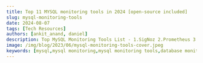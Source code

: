 ```yaml
---
title: Top 11 MYSQL monitoring tools in 2024 [open-source included]
slug: mysql-monitoring-tools
date: 2024-08-07
tags: [Tech Resources]
authors: [ankit_anand, daniel]
description: Top MySQL Monitoring Tools List - 1.SigNoz 2.Prometheus 3.Dynatrace 4.Sematext 5.Solar winds 6.DataDog 7.MySQL Enterprise Monitor 8.Paessler PRTG Network Monitor...
image: /img/blog/2023/06/mysql-monitoring-tools-cover.jpeg
keywords: [mysql,mysql monitoring,mysql monitoring tools,database monitoring,signoz,prometheus,database monitoring tools,application performance monitoring]
---
```


<head>
  <script
    type="application/ld+json"
    dangerouslySetInnerHTML={{ __html: JSON.stringify({
  "@context": "https://schema.org",
  "@type": "TechArticle",
  "headline": "Top 11 MYSQL monitoring tools in 2024 [open-source included]",
  "alternativeHeadline": "Comprehensive guide to the best MySQL monitoring tools for optimal database performance",
  "author": {
    "@type": "Person",
    "name": "Ankit Anand"
  },
  "publisher": {
    "@type": "Organization",
    "name": "SigNoz",
    "logo": {
      "@type": "ImageObject",
      "url": "https://signoz.io/img/SigNozLogo-orange.svg"
    }
  },
  "datePublished": "2024-08-07T00:00:00Z",
  "dateModified": "2024-08-07T00:00:00Z",
  "mainEntityOfPage": {
    "@type": "WebPage",
    "@id": "https://signoz.io/blog/mysql-monitoring-tools/"
  },
  "description": "Discover the top 11 MySQL monitoring tools in 2024, including open-source options. Learn how to choose the right tool for your database monitoring needs and optimize MySQL performance.",
  "keywords": "mysql monitoring tools, database monitoring, open-source monitoring tools, mysql performance, database optimization, mysql observability, mysql query monitoring",
  "articleSection": "Technology",
  "inLanguage": "en",
  "isPartOf": {
    "@type": "Blog",
    "name": "SigNoz Blog",
    "url": "https://signoz.io/blog/"
  },
  "about": [
    {
      "@type": "Thing",
      "name": "MySQL",
      "description": "An open-source relational database management system"
    },
    {
      "@type": "Thing",
      "name": "Database Monitoring",
      "description": "The process of tracking and analyzing database performance and health"
    },
    {
      "@type": "Thing",
      "name": "Open-source Software",
      "description": "Software with source code that anyone can inspect, modify, and enhance"
    }
  ],
  "mentions": [
    {
      "@type": "SoftwareApplication",
      "name": "SigNoz",
      "applicationCategory": "Monitoring Tool"
    },
    {
      "@type": "SoftwareApplication",
      "name": "Prometheus",
      "applicationCategory": "Monitoring System"
    },
    {
      "@type": "SoftwareApplication",
      "name": "MySQL Enterprise Monitor",
      "applicationCategory": "Database Monitoring Tool"
    }
  ],
  "mainEntity": {
    "@type": "ItemList",
    "itemListElement": [
      {
        "@type": "ListItem",
        "position": 1,
        "name": "SigNoz"
      },
      {
        "@type": "ListItem",
        "position": 2,
        "name": "Prometheus"
      },
      {
        "@type": "ListItem",
        "position": 3,
        "name": "MySQL Enterprise Monitor"
      },
      {
        "@type": "ListItem",
        "position": 4,
        "name": "Paessler PRTG Network Monitor"
      },
      {
        "@type": "ListItem",
        "position": 5,
        "name": "Sematext"
      },
      {
        "@type": "ListItem",
        "position": 6,
        "name": "SolarWinds"
      },
      {
        "@type": "ListItem",
        "position": 7,
        "name": "Dynatrace"
      },
      {
        "@type": "ListItem",
        "position": 8,
        "name": "DataDog"
      },
      {
        "@type": "ListItem",
        "position": 9,
        "name": "New Relic"
      },
      {
        "@type": "ListItem",
        "position": 10,
        "name": "ManageEngine Applications Manager"
      },
      {
        "@type": "ListItem",
        "position": 11,
        "name": "Appdynamics"
      }
    ]
  },
  "tutorial": {
    "@type": "HowTo",
    "name": "How to Choose the Right MySQL Monitoring Tool",
    "step": [
      {
        "@type": "HowToStep",
        "name": "Assess Your Needs",
        "text": "Evaluate your specific monitoring requirements and use cases"
      },
      {
        "@type": "HowToStep",
        "name": "Consider Budget",
        "text": "Determine if you prefer open-source or commercial solutions based on your budget"
      },
      {
        "@type": "HowToStep",
        "name": "Evaluate Features",
        "text": "Compare features like real-time monitoring, alerting, and dashboard customization"
      },
      {
        "@type": "HowToStep",
        "name": "Check Integration",
        "text": "Ensure the tool integrates well with your existing technology stack"
      },
      {
        "@type": "HowToStep",
        "name": "Consider Scalability",
        "text": "Choose a tool that can accommodate your future growth"
      },
      {
        "@type": "HowToStep",
        "name": "Look for Comprehensive Insights",
        "text": "Prioritize tools offering holistic views, including distributed tracing"
      },
      {
        "@type": "HowToStep",
        "name": "Test and Evaluate",
        "text": "Try out the top contenders to see which best fits your needs"
      }
    ]
  }
}) }}
  />
</head>

Database monitoring is a critical component in your application performance monitoring. Apart from application code issues, database issues are one of the most common reasons for a bad user experience. MySQL is one of the most popular open-source DBMS that businesses have widely adopted.



![Cover Image](/img/blog/2023/06/mysql-monitoring-tools-cover.webp)


MySQL monitoring tools can help you identify potential issues with your database, keep a continuous check on your database instances, improve performance and detect and alert you about real-time issues.

But choosing the right MySQL monitoring tool can be daunting. How do you know which one is right for your application stack? Here is a list of the top 11 MySQL monitoring tools that can help you keep your MySQL database instances in fine health:

- [SigNoz](#signoz-mysql-monitoring-open-source)
- [Prometheus](#prometheus-open-source)
- [MySQL Enterprise Monitor](#mysql-enterprise-monitor)
- [Paessler PRTG Network Monitor](#paessler-prtg-network-monitor)
- [Sematext](#sematext)
- [SolarWinds](#solarwinds)
- [Dynatrace](#dynatrace)
- [DataDog](#datadog)
- [New Relic](#new-relic)
- [ManageEngine Applications Manager](#manageengine-applications-manager)
- [Appdynamics](#appdynamics)

## Quick Guide: Choosing a MySQL Monitoring Tool

1. Assess your needs: Determine your specific monitoring requirements
2. Consider your budget: Decide between open-source and commercial options
3. Evaluate features: Look for real-time monitoring, alerting, and customization
4. Check integration: Ensure compatibility with your existing tech stack
5. Consider scalability: Choose a tool that can grow with your needs
6. Prioritize comprehensive insights: Look for tools offering holistic views, including distributed tracing
7. Test and compare: Try out top contenders before making a final decision

| Tool Name | Key Features | Pricing | Best Use Cases |
|-----------|--------------|---------|----------------|
| SigNoz | - Open-source<br>- Distributed tracing<br>- Customizable dashboards<br>- Infrastructure monitoring | Free (self-hosted)<br>Cloud pricing varies | - Startups and SMEs<br>- Microservices architectures<br>- Full-stack monitoring |
| Prometheus | - Open-source<br>- Time-series database<br>- Powerful query language (PromQL)<br>- Alerting | Free | - DevOps teams<br>- Kubernetes environments<br>- Custom monitoring solutions |
| MySQL Enterprise Monitor | - Query analysis<br>- Performance tuning<br>- Security scanning<br>- Backup monitoring | Part of MySQL Enterprise Edition (contact for pricing) | - Large enterprises<br>- Mission-critical MySQL deployments<br>- Comprehensive MySQL ecosystem monitoring |
| Paessler PRTG | - Network monitoring<br>- Pre-configured sensors<br>- Customizable alerts<br>- Mobile app | Starts at $1,750 for 500 sensors | - SMBs to enterprises<br>- IT infrastructures with diverse components<br>- Network-centric monitoring |
| Sematext | - Log management<br>- Real-time alerting<br>- Custom dashboards<br>- Anomaly detection | Starts at $0.0055/hour per host | - Log-intensive environments<br>- Cloud-native applications<br>- DevOps teams |
| SolarWinds | - Performance Analyzer<br>- Query tuning<br>- Anomaly detection<br>- Capacity planning | Starts at $1,995 | - Mid to large enterprises<br>- Complex database environments<br>- Proactive performance management |
| Dynatrace | - AI-powered<br>- Full-stack monitoring<br>- Automated discovery<br>- Real-time insights | Starts at $69/month per 8 GB RAM | - Large enterprises<br>- Dynamic cloud environments<br>- AI-driven operations |
| DataDog | - 450+ integrations<br>- Machine learning<br>- Customizable dashboards<br>- Distributed tracing | Starts at $15/host/month | - Multi-cloud environments<br>- Microservices architectures<br>- DevOps-centric organizations |
| New Relic | - Full-stack observability<br>- AI-assisted incident detection<br>- Custom dashboards<br>- Distributed tracing | Starts at $0.25/GB for ingestion | - Digital-native companies<br>- Microservices architectures<br>- DevOps and SRE teams |
| ManageEngine | - Agentless monitoring<br>- Root cause analysis<br>- Automated actions<br>- Extensive reporting | Starts at $945 for up to 25 monitors | - IT operations teams<br>- Windows-centric environments<br>- Compliance-focused organizations |
| AppDynamics | - Business iQ<br>- Automated root cause analysis<br>- Code-level diagnostics<br>- ML-powered insights | Custom pricing (contact sales) | - Large enterprises<br>- Business-critical applications<br>- DevOps and SRE teams |

## Top 11 MySQL monitoring tools

Here are the top 11 MySQL monitoring tools:

### SigNoz MySQL monitoring (open-source)

[SigNoz](https://signoz.io/) is an open-source APM tool that can help you monitor your MySQL database. With SigNoz, you can monitor your entire software system. You can track application metrics as well as infrastructure metrics. SigNoz is especially suited to monitor modern cloud-native applications based on microservices and serverless architecture.

Most modern applications are complex distributed systems, with multiple database instances serving queries from different services. As an APM tool that monitors all your services, SigNoz can monitor the performance of database calls from every service.

<figure data-zoomable align='center'>
    <img src="/img/blog/2022/06/signoz_database_calls.webp" alt="SigNoz dashboard database calls"/>
    <figcaption><i>You can monitor Database calls from each service of your application based on microservices architecture</i></figcaption>
</figure>


SigNoz also provides a metrics builder using which you can create customized dashboards to monitor your MySQL databases. You can also monitor the health and performance of the host machines where your MySQL database is hosted.

<figure data-zoomable align='center'>
    <img src="/img/blog/2022/06/signoz_hostmetrics.webp" alt="Customized dashboards for mysql server monitoring"/>
    <figcaption><i>Monitor the health of your MySQL database instances using customized dashboards suited to your use-cases</i></figcaption>
</figure>


SigNoz also provides [distributed tracing](https://signoz.io/blog/distributed-tracing-in-microservices/), using which you can visualize completely how a user request performs in its entirety. You can trace calls from your frontend web application to any database interactions made during the call. You can pinpoint specific MySQL queries which are causing performance bottlenecks.

<figure data-zoomable align='center'>
    <img src="/img/blog/2022/06/db_traces.webp" alt="Distributed tracing"/>
    <figcaption><i>You can visualize user requests that resulted in MySQL queries and use the contextual information for debugging performance issues.</i></figcaption>
</figure>


It's very easy to get started with SigNoz. SigNoz cloud is the easiest way to run SigNoz. You can [sign up](https://signoz.io/teams/) for a free account and get 30 days of unlimited access to all features.

You can also install and self-host SigNoz yourself. It can be installed on macOS or Linux computers in just three steps by using a simple install script.

The install script automatically installs Docker Engine on Linux. However, on macOS, you must manually install <a href = "https://docs.docker.com/engine/install/" rel="noopener noreferrer nofollow" target="_blank" >Docker Engine</a> before running the install script.

```bash
git clone -b main https://github.com/SigNoz/signoz.git
cd signoz/deploy/
./install.sh
```

### Prometheus (open-source)

<a href = "https://prometheus.io/" rel="noopener noreferrer nofollow" target="_blank">Prometheus</a> enables you to capture time-series data as metrics. You can capture metrics about MySQL query performance and stats about your MySQL deployments using Prometheus.

You will need to install a MySQL exporter that will collect metrics from your MySQL deployments and relay them to a Prometheus server.

Prometheus comes with a very basic visualization layer. So it is generally used with Grafana, a visualization tool to create charts and metrics.

Prometheus does not provide distributed tracing; hence it will not provide you with contextual information for your MySQL database queries. But it can give you good insights into how your single MySQL instances are performing.

<figure data-zoomable align='center'>
    <img src="/img/blog/2022/06/prometheus_mysql_dashboard.webp" alt="MySQL monitoring dashboards built using Prometheus and Grafana"/>
    <figcaption><i>MySQL monitoring dashboards built using Prometheus and Grafana</i></figcaption>
</figure>


### MySQL Enterprise Monitor

MySQL enterprise edition comes with <a href = "https://www.mysql.com/products/enterprise/monitor.html" rel="noopener noreferrer nofollow" target="_blank">MySQL Enterprise Monitor</a>. You can use MySQL enterprise monitor to improve the performance and availability of your MySQL instances. 

It is a monitoring tool designed to keep track of MySQL real-time instances and hosts, alert users about possible issues, and help them to resolve them.

Some key features of MySQL enterprise monitor include:

- Cloud-based remote monitoring
- Visual Query Analysis
- MySQL Cluster Monitoring
- Real-time Health & Availability Monitoring
- Easy to set up and configure

<figure data-zoomable align='center'>
    <img src="/img/blog/2022/06/mysql_enterprise_monitor.webp" alt="MySQL Enterprise monitoring for MySQL database monitoring"/>
    <figcaption><i>MySQL Enterprise monitoring for MySQL database monitoring</i></figcaption>
</figure>


### Paessler PRTG Network Monitor

<a href = "https://www.paessler.com/" rel="noopener noreferrer nofollow" target="_blank">Paessler PRTG Network monitor</a> is a monitoring tool meant to monitor your IT infrastructure. It provides MySQL monitoring as part of its offering. Using PRTG MySQL monitoring, you can keep an eye on the availability of your MySQL database.

PRTG provides a pre-defined sensor for MySQL monitoring. You can start using the sensor immediately to monitor some MySQL database metrics like availability and execution time.

Some of the key features of the PRTG network monitor for MySQL monitoring include:

- Monitor the availability of your MySQL database
- Keeps a check on performance by creating automated requests to check the total request time
- Lets you monitor specific datasets from your MySQL database
- Provides an alarm feature to keep you notified of any issues in the database

<figure data-zoomable align='center'>
    <img src="/img/blog/2022/06/prtg_mysql_monitoring.webp" alt="MySQL monitoring dashboard provided by PRTG"/>
    <figcaption><i>MySQL monitoring dashboard provided by PRTG (Source: PRTG website)</i></figcaption>
</figure>


### Sematext

<a href = "https://sematext.com/" rel="noopener noreferrer nofollow" target="_blank">Sematext</a> is an enterprise monitoring tool that provides a range of solutions for IT systems and infrastructure monitoring. It provides detailed dashboards for MySQL monitoring. Some of the key MySQL performance metrics that you can track with Sematext are availability, replication, connections, query rate, etc.

<figure data-zoomable align='center'>
    <img src="/img/blog/2022/06/sematext_mysql_monitoring.webp" alt="MySQL monitoring in Sematext monitoring tool"/>
    <figcaption><i>MySQL monitoring in Sematext monitoring tool (Source: Sematext website)</i></figcaption>
</figure>


### Solarwinds

<a href = "https://www.solarwinds.com/database-performance-monitor/integrations/mysql-monitoring" rel="noopener noreferrer nofollow" target="_blank">Solarwinds</a> is an IT management and observability platform that provides a solution for MySQL monitoring. Solarwinds provides Database Performance Monitoring(DPM) to monitor and pinpoint MySQL issues. For getting started, Solarwinds’ DPM provides agents that auto-discover your systems and get installed.

Using DPM, you can monitor a broad set of metrics from system components like databases, processes, CPUs, and more.

<figure data-zoomable align='center'>
    <img src="/img/blog/2022/06/solarwinds_mysql_monitoring.webp" alt="Solarwinds provides DPM to monitor MySQL database performance"/>
    <figcaption><i>Solarwinds provides DPM to monitor MySQL database performance(Source: Solarwinds website)</i></figcaption>
</figure>


### Dynatrace

<a href = "https://www.dynatrace.com/" rel="noopener noreferrer nofollow" target="_blank">Dynatrace</a> is a cloud-based monitoring solution that provides MySQL monitoring capabilities. Its agents can auto-detect your MySQL databases to start monitoring.

Dynatrace compares current MySQL performance with historical metrics and creates a baseline for performance. It also categorizes all activities that occur on your MySQL database instances to drive insights into MySQL performance. The best thing about Dynatrace MySQL monitoring is that it monitors MySQL from application’s perspective. For example, it will automatically detect queries that read a lot of data.

<figure data-zoomable align='center'>
    <img src="/img/blog/2022/06/dynatrace_mysql_monitoring.webp" alt="MySQL monitoring dashboard provided by Dynatrace"/>
    <figcaption><i>MySQL monitoring dashboard provided by Dynatrace (Source: Dynatrace website)</i></figcaption>
</figure>


### Datadog

<a href = "https://www.datadoghq.com/" rel="noopener noreferrer nofollow" target="_blank">Datadog</a> is an enterprise monitoring tool that provides a host of solutions like APM, infrastructure monitoring, real-user monitoring, etc. Datadog provides MySQL monitoring that continually collects MySQL statistics and metrics.

To start monitoring your database servers, you need to install Datadog agents on your database servers. You can also use Datadog dashboard monitoring to monitor the historical performance of your MySQL databases.

<figure data-zoomable align='center'>
    <img src="/img/blog/2022/06/datadog_mysql_monitoring.webp" alt="MySQL monitoring dashboards provided by Datadog."/>
    <figcaption><i>MySQL monitoring dashboards provided by Datadog.(Source: Datadog website)</i></figcaption>
</figure>


### New Relic

<a href = "https://newrelic.com/" rel="noopener noreferrer nofollow" target="_blank">New Relic</a> is an application monitoring enterprise tool that provides a range of solutions from application monitoring and infrastructure monitoring to log management.

<figure data-zoomable align='center'>
    <img src="/img/blog/2022/06/new_relic_mysql_query_monitoring.webp" alt="New Relic MySQL queries monitoring"/>
    <figcaption><i>New Relic MySQL queries monitoring</i></figcaption>
</figure>


Using New Relic’s dashboard, you can monitor key MySQL performance metrics like uptime, the number of simultaneous connections, memory usage, storage speed, query speed, etc. New Relic provides a MySQL integration that collects and sends data from the MySQL database to New Relic’s platform.

### ManageEngine Applications Manager

<a href = "https://www.manageengine.com/products/applications_manager/" rel="noopener noreferrer nofollow" target="_blank">ManageEngine Application manager</a> can be used to monitor MySQL databases. You can monitor key MySQL monitoring metrics and also trigger notifications in case of downtimes.
Some of the key metrics that the Application Manager can track for MySQL are connection time, request statistics, connection statistics, table lock statistics, query hit ratio, etc.

<figure data-zoomable align='center'>
    <img src="/img/blog/2022/06/applications_manager_mysql_monitoring.webp" alt="Application Manager’s MySQL monitoring dashboard"/>
    <figcaption><i>Application Manager’s MySQL monitoring dashboard (Source: ManageEngine’s website)</i></figcaption>
</figure>


### Appdynamics

<a href = "https://www.appdynamics.com/" rel="noopener noreferrer nofollow" target="_blank">Appdynamics</a> provides an APM solution that can be used to monitor MySQL databases. It provides a database monitoring product module that can monitor any version of MySQL database running on any platform.

Using Appdynamics database monitoring, you can perform root cause analysis with access to detailed graphs of the MySQL servers your application is using. It also provides historical trend analysis using which you can create a baseline for your MySQL performance.

<figure data-zoomable align='center'>
    <img src="/img/blog/2022/06/appdynamics_mysql_monitoring.webp" alt="Appdynamics MySQL monitoring dashboard"/>
    <figcaption><i>Appdynamics MySQL monitoring dashboard (Source: Appdynamics dashboard)</i></figcaption>
</figure>


## Choosing the right tool to monitor your MySQL databases

MySQL database servers process huge amounts of transaction, and these transactions are critical to users using your application. Database performance issues, if not resolved timely, can lead to huge losses in business opportunities. As such, having a robust monitoring tool for your MySQL servers is critical.

One of the biggest concerns you should address while choosing a monitoring tool for MySQL should be how easily the tool lets you correlate your database queries with user interactions. Having complete visibility on the entire request involving MySQL queries can help engineering teams debug performance issues faster.

You can monitor your MySQL servers in isolation, but it would be much more effective if the monitoring tool helps you monitor MySQL servers with contextual information like which service made the call along with resource metrics from your infrastructure. For this to happen, the tool must have capabilities like distributed tracing. [SigNoz](https://signoz.io/), the open-source APM, provides distributed tracing as one of its major features.

Using SigNoz, you can trace your MySQL queries and see the entire request in its entirety. SigNoz uses OpenTelemetry as the agent to instrument your application and database calls. <a href = "https://opentelemetry.io/" rel="noopener noreferrer nofollow" target="_blank">OpenTelemetry</a> is quietly becoming the standard way of instrumenting cloud-native applications. By choosing SigNoz, you can future-proof your monitoring stack with effective monitoring of MySQL database servers.

SigNoz is open-source, you can check out the repo on GitHub:

[![SigNoz GitHub repo](/img/blog/common/signoz_github.webp)](https://github.com/SigNoz/signoz)

## Getting started with SigNoz

<GetStartedSigNoz />

## FAQs

### What are MySQL monitoring tools?
MySQL monitoring tools are software applications designed to track, analyze, and report on the performance, health, and availability of MySQL database servers. They help identify potential issues, optimize performance, and ensure the smooth operation of MySQL databases.

### Why is MySQL monitoring important?
MySQL monitoring is crucial because it helps maintain optimal database performance, prevent downtime, identify bottlenecks, and ensure data integrity. It allows database administrators and developers to proactively address issues before they impact users or business operations.

### What are some key metrics to monitor in MySQL?
Key metrics to monitor in MySQL include:
- Query response time
- Number of connections
- Buffer pool utilization
- Disk I/O
- Replication lag
- Table locks
- Query cache hit ratio
- Slow queries

### How do open-source MySQL monitoring tools compare to commercial solutions?
Open-source tools like SigNoz and Prometheus offer robust monitoring capabilities at no cost, with the flexibility to customize and extend functionality. Commercial solutions like Dynatrace and DataDog often provide more comprehensive features, better support, and easier setup, but at a higher price point. The choice depends on specific needs, budget, and in-house expertise.

### Can MySQL monitoring tools help with database optimization?
Yes, many MySQL monitoring tools provide insights that can help with database optimization. They can identify slow queries, inefficient indexes, resource bottlenecks, and other performance issues. This information allows database administrators to make informed decisions about query optimization, server configuration, and resource allocation.

### How often should MySQL monitoring be performed?
MySQL monitoring should be performed continuously in real-time. Most monitoring tools allow for constant data collection with customizable alert thresholds. This ensures that any issues or anomalies are detected and addressed promptly, minimizing potential downtime or performance degradation.

### What is distributed tracing and why is it important for MySQL monitoring?
Distributed tracing is a method used to track and analyze requests as they flow through distributed systems. It's important for MySQL monitoring because it allows you to see the complete journey of a request, including database queries, in the context of your entire application. This helps in identifying performance bottlenecks and understanding how database operations impact overall application performance.

### How can I choose the right MySQL monitoring tool for my needs?
To choose the right MySQL monitoring tool:
1. Assess your specific monitoring requirements
2. Consider your budget and whether you prefer open-source or commercial solutions
3. Evaluate the tool's features, such as real-time monitoring, alerting capabilities, and dashboard customization
4. Check for integration with your existing tech stack
5. Consider the tool's scalability to accommodate future growth
6. Look for tools that offer comprehensive insights, including distributed tracing for a holistic view of your application's performance

### Can MySQL monitoring tools help prevent security issues?
While MySQL monitoring tools primarily focus on performance and availability, many can indirectly help with security by:
- Tracking unusual patterns in query execution or access attempts
- Monitoring user activities and privileges
- Alerting on unexpected spikes in resource usage that could indicate a security breach
- Ensuring that best practices for database configuration are followed

However, for comprehensive database security, it's recommended to use specialized database security tools in conjunction with monitoring tools.

**Further Reading**

[SigNoz - an open-source APM alternative](https://signoz.io/blog/open-source-datadog-alternative/)

[Monitor MongoDB calls with OpenTelemetry and SigNoz](https://signoz.io/blog/opentelemetry-mongodb/)
